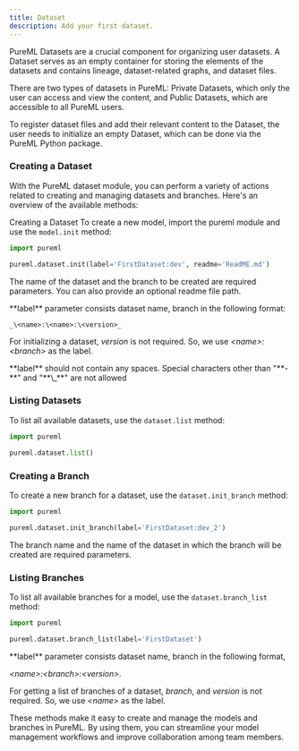 ```yaml
---
title: Dataset
description: Add your first dataset.
---
```


PureML Datasets are a crucial component for organizing user datasets. A Dataset serves as an empty container for storing the elements of the datasets and contains lineage, dataset-related graphs, and dataset files.

There are two types of datasets in PureML: Private Datasets, which only the user can access and view the content, and Public Datasets, which are accessible to all PureML users.

To register dataset files and add their relevant content to the Dataset, the user needs to initialize an empty Dataset, which can be done via the PureML Python package.

### Creating a Dataset

With the PureML dataset module, you can perform a variety of actions related to creating and managing datasets and branches. Here's an overview of the available methods:

Creating a Dataset To create a new model, import the pureml module and use the `model.init` method:

```python
import pureml

pureml.dataset.init(label='FirstDataset:dev', readme='ReadME.md')
```

The name of the dataset and the branch to be created are required parameters. You can also provide an optional readme file path.

<Note>
**label** parameter consists dataset name, branch in the following format:

`_\<name>:\<name>:\<version>_`

For initializing a dataset, _version_ is not required. So, we use _\<name>:\<branch>_ as the label.

</Note>

<Warning>
  **label** should not contain any spaces. Special characters other than "**-**"
  and "**\_**" are not allowed
</Warning>

### Listing Datasets

To list all available datasets, use the `dataset.list` method:

```python
import pureml

pureml.dataset.list()
```

### Creating a Branch

To create a new branch for a dataset, use the `dataset.init_branch` method:

```python
import pureml

pureml.dataset.init_branch(label='FirstDataset:dev_2')
```

The branch name and the name of the dataset in which the branch will be created are required parameters.

### Listing Branches

To list all available branches for a model, use the `dataset.branch_list` method:

```python
import pureml

pureml.dataset.branch_list(label='FirstDataset')
```

<Note>
**label** parameter consists dataset name, branch in the following format,

_\<name>:\<branch>:\<version>_.

For getting a list of branches of a dataset, _branch_, and _version_ is not required. So, we use _\<name>_ as the label.

</Note>

These methods make it easy to create and manage the models and branches in PureML. By using them, you can streamline your model management workflows and improve collaboration among team members.
